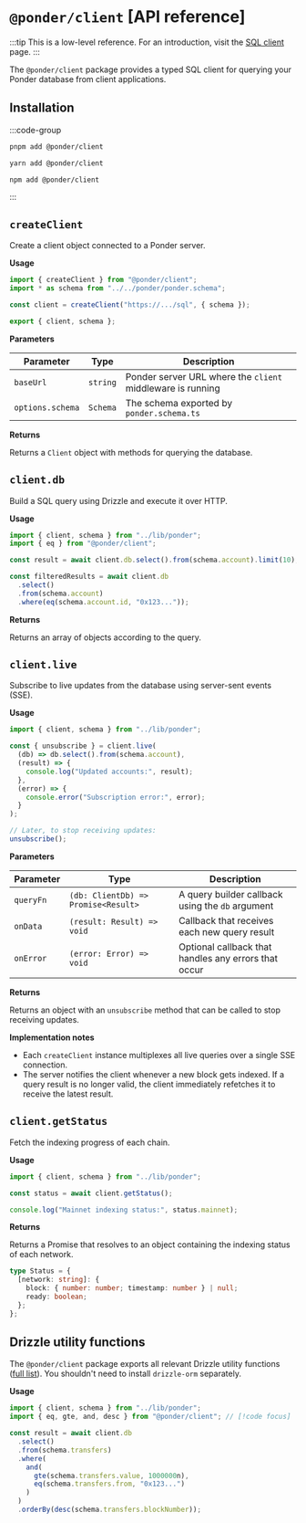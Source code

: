 # `@ponder/client` [API reference]

:::tip
This is a low-level reference. For an introduction, visit the
[SQL client](/docs/query/sql-client) page.
:::

The `@ponder/client` package provides a typed SQL client for querying your Ponder database from client applications.

## Installation

:::code-group

```bash [pnpm]
pnpm add @ponder/client
```

```bash [yarn]
yarn add @ponder/client
```

```bash [npm]
npm add @ponder/client
```

:::

## `createClient`

Create a client object connected to a Ponder server.

**Usage**

```ts [Client project]
import { createClient } from "@ponder/client";
import * as schema from "../../ponder/ponder.schema";

const client = createClient("https://.../sql", { schema });

export { client, schema };
```

**Parameters**

| Parameter        | Type     | Description                                                |
| ---------------- | -------- | ---------------------------------------------------------- |
| `baseUrl`        | `string` | Ponder server URL where the `client` middleware is running |
| `options.schema` | `Schema` | The schema exported by `ponder.schema.ts`                  |

**Returns**

Returns a `Client` object with methods for querying the database.

## `client.db`

Build a SQL query using Drizzle and execute it over HTTP.

**Usage**

```ts [Client project]
import { client, schema } from "../lib/ponder";
import { eq } from "@ponder/client";

const result = await client.db.select().from(schema.account).limit(10);

const filteredResults = await client.db
  .select()
  .from(schema.account)
  .where(eq(schema.account.id, "0x123..."));
```

**Returns**

Returns an array of objects according to the query.

## `client.live`

Subscribe to live updates from the database using server-sent events (SSE).

**Usage**

```ts [Client project]
import { client, schema } from "../lib/ponder";

const { unsubscribe } = client.live(
  (db) => db.select().from(schema.account),
  (result) => {
    console.log("Updated accounts:", result);
  },
  (error) => {
    console.error("Subscription error:", error);
  }
);

// Later, to stop receiving updates:
unsubscribe();
```

**Parameters**

| Parameter | Type                                | Description                                          |
| --------- | ----------------------------------- | ---------------------------------------------------- |
| `queryFn` | `(db: ClientDb) => Promise<Result>` | A query builder callback using the `db` argument     |
| `onData`  | `(result: Result) => void`          | Callback that receives each new query result         |
| `onError` | `(error: Error) => void`            | Optional callback that handles any errors that occur |

**Returns**

Returns an object with an `unsubscribe` method that can be called to stop receiving updates.

**Implementation notes**

- Each `createClient` instance multiplexes all live queries over a single SSE connection.
- The server notifies the client whenever a new block gets indexed. If a query result is no longer valid, the client immediately refetches it to receive the latest result.

## `client.getStatus`

Fetch the indexing progress of each chain.

**Usage**

```ts [Client project]
import { client, schema } from "../lib/ponder";

const status = await client.getStatus();

console.log("Mainnet indexing status:", status.mainnet);
```

**Returns**

Returns a Promise that resolves to an object containing the indexing status of each network.

```ts
type Status = {
  [network: string]: {
    block: { number: number; timestamp: number } | null;
    ready: boolean;
  };
};
```

## Drizzle utility functions

The `@ponder/client` package exports all relevant Drizzle utility functions ([full list](https://github.com/ponder-sh/ponder/blob/main/packages/client/src/index.ts#L176)). You shouldn't need to install `drizzle-orm` separately.

**Usage**

```ts [Client project]
import { client, schema } from "../lib/ponder";
import { eq, gte, and, desc } from "@ponder/client"; // [!code focus]

const result = await client.db
  .select()
  .from(schema.transfers)
  .where(
    and(
      gte(schema.transfers.value, 1000000n),
      eq(schema.transfers.from, "0x123...")
    )
  )
  .orderBy(desc(schema.transfers.blockNumber));
```
